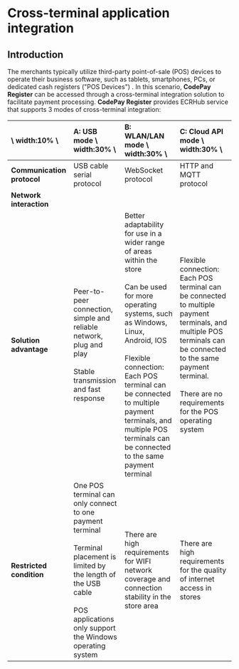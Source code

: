 
# Cross-terminal application integration

## Introduction

The merchants typically utilize third-party point-of-sale (POS) devices to operate their business software, such as tablets, smartphones, PCs, or dedicated cash registers ("POS Devices") . In this scenario, **CodePay Register** can be accessed through a cross-terminal integration solution to facilitate payment processing.
**CodePay Register** provides ECRHub service that supports 3 modes of cross-terminal integration:

| \ width:10% \              | A: USB mode \ width:30% \                                                                                                                                                                            | B: WLAN/LAN mode \ width:30% \                                                                                                                                                                                                                                                                                                         | C: Cloud API mode \ width:30% \                                                                                                                                                                                                  |
|:---------------------------|:-----------------------------------------------------------------------------------------------------------------------------------------------------------------------------------------------------|:---------------------------------------------------------------------------------------------------------------------------------------------------------------------------------------------------------------------------------------------------------------------------------------------------------------------------------------|:---------------------------------------------------------------------------------------------------------------------------------------------------------------------------------------------------------------------------------|
| **Communication protocol** | USB cable serial protocol                                                                                                                                                                            | WebSocket protocol                                                                                                                                                                                                                                                                                                                     | HTTP and MQTT protocol                                                                                                                                                                                                           |
| **Network interaction**    | <ImageZoom src={WorkflowCImg} />                                                                                                                                                                     | <ImageZoom src={WorkflowBImg} />                                                                                                                                                                                                                                                                                                       | <ImageZoom src={WorkflowDImg} />                                                                                                                                                                                                 |
| **Solution advantage**     | Peer-to-peer connection, simple and reliable network, plug and play<br/><br/> Stable transmission and fast response                                                                                  | Better adaptability for use in a wider range of areas within the store<br/><br/>Can be used for more operating systems, such as Windows, Linux, Android, IOS <br/><br/>Flexible connection: Each POS terminal can be connected to multiple payment terminals, and multiple POS terminals can be connected to the same payment terminal | Flexible connection: Each POS terminal can be connected to multiple payment terminals, and multiple POS terminals can be connected to the same payment terminal.<br/><br/>There are no requirements for the POS operating system |
| **Restricted condition**   | One POS terminal can only connect to one payment terminal<br/><br/>Terminal placement is limited by the length of the USB cable<br/><br/> POS applications only support the Windows operating system | There are high requirements for WIFI network coverage and connection stability in the store area                                                                                                                                                                                                                                       | There are high requirements for the quality of internet access in stores                                                                                                                                                         |
